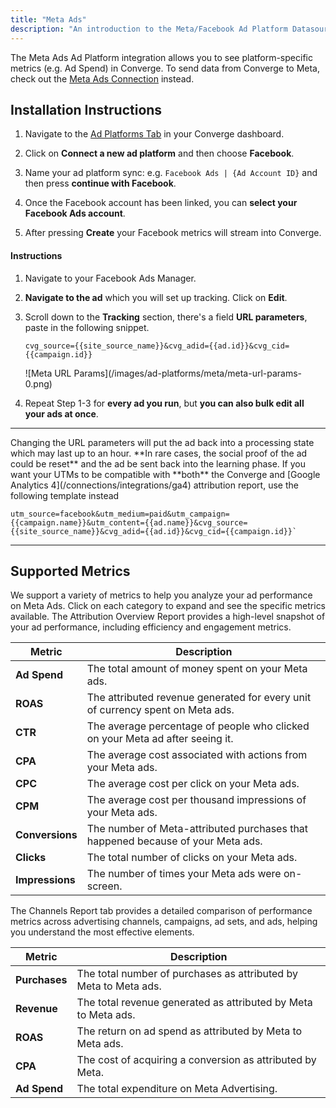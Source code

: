 ```yaml
---
title: "Meta Ads"
description: "An introduction to the Meta/Facebook Ad Platform Datasource"
---
```


<Note> The Meta Ads Ad Platform integration allows you to see platform-specific metrics (e.g. Ad Spend) in Converge. 
To send data from Converge to Meta, check out the [Meta Ads Connection](/connections/integrations/facebook) instead.</Note>

## Installation Instructions

<AccordionGroup >
<Accordion icon="list" title="Connect your Ads Data Source">

1. Navigate to the [Ad Platforms Tab](https://app.runconverge.com/-/ad-platforms) in your Converge dashboard.

2. Click on **Connect a new ad platform** and then choose **Facebook**.

3. Name your ad platform sync: e.g. `Facebook Ads | {Ad Account ID}` and then press **continue with Facebook**.

4. Once the Facebook account has been linked, you can **select your Facebook Ads account**. 

5. After pressing **Create** your Facebook metrics will stream into Converge.

</Accordion>

<Accordion icon="crosshairs" title="Set up your UTM Tracking Parameters">


#### Instructions 

1. Navigate to your Facebook Ads Manager.

2. **Navigate to the ad** which you will set up tracking. Click on **Edit**.

3. Scroll down to the **Tracking** section, there's a field **URL parameters**, paste in the following snippet.
   ```
   cvg_source={{site_source_name}}&cvg_adid={{ad.id}}&cvg_cid={{campaign.id}}
   ```
   <Frame>
   ![Meta URL Params](/images/ad-platforms/meta/meta-url-params-0.png)
   </Frame>

4. Repeat Step 1-3 for **every ad you run**, but **you can also bulk edit all your ads at once**.

---

<Warning>
 Changing the URL parameters will put the ad back into a processing state which may last up to an hour. **In rare cases, the social proof of the ad could be reset** and the ad be sent back into the learning phase.
</Warning>

<Info> 
If you want your UTMs to be compatible with **both** the Converge and [Google Analytics 4](/connections/integrations/ga4) attribution report, use the following template instead

```
utm_source=facebook&utm_medium=paid&utm_campaign={{campaign.name}}&utm_content={{ad.name}}&cvg_source={{site_source_name}}&cvg_adid={{ad.id}}&cvg_cid={{campaign.id}}`
```
</Info>

</Accordion>
</AccordionGroup> 

---

## Supported Metrics

We support a variety of metrics to help you analyze your ad performance on Meta Ads. Click on each category to expand and see the specific metrics available.
<AccordionGroup>
<Accordion icon="chart-column" title="Overview Report">
The Attribution Overview Report provides a high-level snapshot of your ad performance, including efficiency and engagement metrics.

| Metric          | Description                                                                     |
| --------------- | ------------------------------------------------------------------------------- |
| **Ad Spend**    | The total amount of money spent on your Meta ads.                               |
| **ROAS**        | The attributed revenue generated for every unit of currency spent on Meta ads.  |
| **CTR**         | The average percentage of people who clicked on your Meta ad after seeing it.   |
| **CPA**         | The average cost associated with actions from your Meta ads.                    |
| **CPC**         | The average cost per click on your Meta ads.                                    |
| **CPM**         | The average cost per thousand impressions of your Meta ads.                     |
| **Conversions** | The number of Meta-attributed purchases that happened because of your Meta ads. |
| **Clicks**      | The total number of clicks on your Meta ads.                                    |
| **Impressions** | The number of times your Meta ads were on-screen.                               |

</Accordion>

<Accordion icon="network-wired" title="Channels Report">
The Channels Report tab provides a detailed comparison of performance metrics across advertising channels, campaigns, ad sets, and ads, helping you understand the most effective elements.

| Metric        | Description                                                      |
| ------------- | ---------------------------------------------------------------- |
| **Purchases** | The total number of purchases as attributed by Meta to Meta ads. |
| **Revenue**   | The total revenue generated as attributed by Meta to Meta ads.   |
| **ROAS**      | The return on ad spend as attributed by Meta to Meta ads.        |
| **CPA**       | The cost of acquiring a conversion as attributed by Meta.        |
| **Ad Spend**  | The total expenditure on Meta Advertising.                       |

</Accordion>
</AccordionGroup>